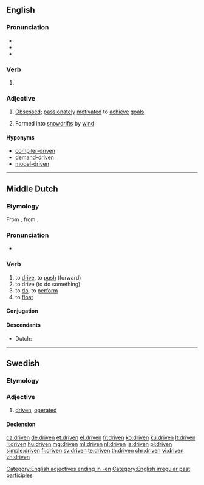 ==English==

===Pronunciation===
* {{IPA|/ˈdrɪvən/|lang=en}}
* {{audio|en-us-driven.ogg|Audio (US)|lang=en}}
* {{rhymes|ɪvən|lang=en}}

===Verb===
{{head|en|past participle}}

# {{past participle of|drive|lang=en|nocat=1}}

===Adjective===
{{en-adj}}

# [[obsessed|Obsessed]]; [[passionate]]ly [[motivate]]d to [[achieve]] [[goal]]s.
# {{qualifier|of snow}} Formed into [[snowdrift]]s by [[wind]].

====Hyponyms====
* [[compiler-driven]]
* [[demand-driven]]
* [[model-driven]]

[[Category:English adjectives ending in -en]]
[[Category:English irregular past participles]]

----

==Middle Dutch==

===Etymology===
From {{inh|dum|odt|drīvan}}, from {{etyl|gem-pro|dum}} {{m|gem-pro|*drībaną}}.

===Pronunciation===
* {{IPA|lang=dum|/ˈdriːvən/}}

===Verb===
{{dum-verb}}

# to [[drive]], to [[push]] (forward)
# to drive (to do something)
# to [[do]], to [[perform]]
# to [[float]]

====Conjugation====
{{rfinfl|dum|verb}}

====Descendants====
* Dutch: {{l|nl|drijven}}

----

==Swedish==

===Etymology===
{{sv-verb-form-pastpart|driva}}

===Adjective===
{{head|sv|adjective}}

# [[#English|driven]], [[operated]]

====Declension====
{{sv-adj-pastpart|en-stem=driv}}

[[ca:driven]]
[[de:driven]]
[[et:driven]]
[[el:driven]]
[[fr:driven]]
[[ko:driven]]
[[ku:driven]]
[[lt:driven]]
[[li:driven]]
[[hu:driven]]
[[mg:driven]]
[[ml:driven]]
[[nl:driven]]
[[ja:driven]]
[[pl:driven]]
[[simple:driven]]
[[fi:driven]]
[[sv:driven]]
[[te:driven]]
[[th:driven]]
[[chr:driven]]
[[vi:driven]]
[[zh:driven]]